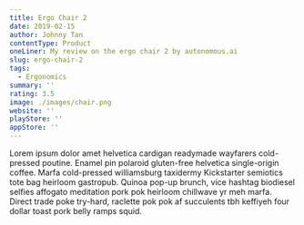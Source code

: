 ```yaml
---
title: Ergo Chair 2
date: 2019-02-15
author: Johnny Tan
contentType: Product
oneLiner: My review on the ergo chair 2 by autonomous.ai
slug: ergo-chair-2
tags:
  - Ergonomics
summary: ''
rating: 3.5
image: ./images/chair.png
website: ''
playStore: ''
appStore: ''
---
```

Lorem ipsum dolor amet helvetica cardigan readymade wayfarers cold-pressed poutine. Enamel pin polaroid gluten-free helvetica single-origin coffee. Marfa cold-pressed williamsburg taxidermy Kickstarter semiotics tote bag heirloom gastropub. Quinoa pop-up brunch, vice hashtag biodiesel selfies affogato meditation pork pok heirloom chillwave yr meh marfa. Direct trade poke try-hard, raclette pok pok af succulents tbh keffiyeh four dollar toast pork belly ramps squid.
